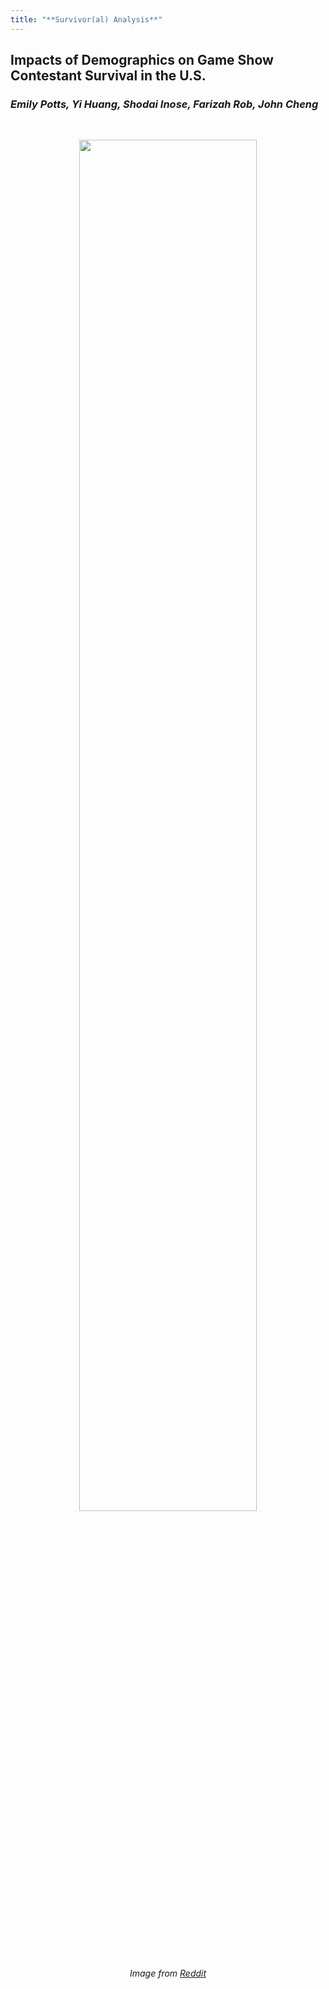 ```yaml
---
title: "**Survivor(al) Analysis**"
---
```


## Impacts of Demographics on Game Show Contestant Survival in the U.S.

### *Emily Potts, Yi Huang, Shodai Inose, Farizah Rob, John Cheng* 

<br>

<center>
<img src="images/survivor_43_voyage_of_the_seven.jpg" style="width:75%">  
*Image from* [*Reddit*](https://i.redd.it/uytjbzvz5iz91.jpg)
</center>